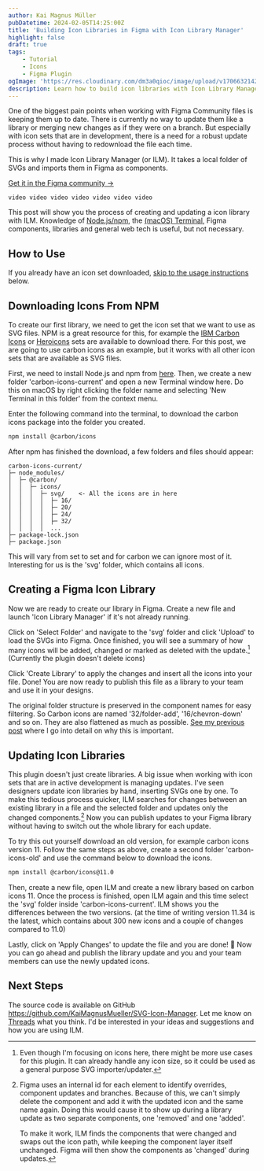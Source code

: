 ```yaml
---
author: Kai Magnus Müller
pubDatetime: 2024-02-05T14:25:00Z
title: 'Building Icon Libraries in Figma with Icon Library Manager'
highlight: false
draft: true
tags:
    - Tutorial
    - Icons
    - Figma Plugin
ogImage: 'https://res.cloudinary.com/dm3a0qioc/image/upload/v1706632142/Icon%20Library%20Plugin/ism-og-image_dqlgqt.jpg'
description: Learn how to build icon libraries with Icon Library Manager, a Figma plugin that can import SVGs and 
---
```


One of the biggest pain points when working with Figma Community files is keeping them up to date. There is currently no way to update them like a library or merging new changes as if they were on a branch. But especially with icon sets that are in development, there is a need for a robust update process without having to redownload the file each time.

This is why I made Icon Library Manager (or ILM). It takes a local folder of SVGs and imports them in Figma as components. 

[Get it in the Figma community &rarr;](https://www.figma.com/community/plugin/1229905434435887252)

<Figure
	alt="A quick demo on how to create and update libraries with ILM."
	src="https://res.cloudinary.com/dm3a0qioc/image/upload/v1706632142/Icon%20Library%20Plugin/ism-og-image_dqlgqt.jpg" fullWidth
	aspectRatio="16:10"></Figure>

```
video video video video video video video  
```

This post will show you the process of creating and updating a icon library with ILM. Knowledge of [Node.js/npm](https://nodejs.org/en), the [(macOS) Terminal](https://support.apple.com/de-de/guide/terminal/welcome/mac), Figma components, libraries and general web tech is useful, but not necessary.

## How to Use

If you already have an icon set downloaded, [skip to the usage instructions](#creating-a-figma-icon-library) below.

## Downloading Icons From NPM

To create our first library, we need to get the icon set that we want to use as SVG files. NPM is a great resource for this, for example the [IBM Carbon Icons](https://www.npmjs.com/package/@carbon/icons) or [Heroicons](https://www.npmjs.com/package/heroicons) sets are available to download there. For this post, we are going to use carbon icons as an example, but it works with all other icon sets that are available as SVG files. 

First, we need to install Node.js and npm from [here](https://nodejs.org/en). Then, we create a new folder 'carbon-icons-current' and open a new Terminal window here. Do this on macOS by right clicking the folder name and selecting 'New Terminal in this folder' from the context menu. 

Enter the following command into the terminal, to download the carbon icons package into the folder you created.

```zsh
npm install @carbon/icons
```
After npm has finished the download, a few folders and files should appear:

```
carbon-icons-current/
├─ node_modules/
│  ├─ @carbon/
│  │  ├─ icons/
│  │  │  ├─ svg/    <- All the icons are in here
│  │  │  │  ├─ 16/
│  │  │  │  ├─ 20/
│  │  │  │  ├─ 24/
│  │  │  │  ├─ 32/
│  │  │  │  ...
├─ package-lock.json
├─ package.json

```

This will vary from set to set and for carbon we can ignore most of it. Interesting for us is the 'svg' folder, which contains all icons. 

## Creating a Figma Icon Library 

Now we are ready to create our library in Figma. Create a new file and launch 'Icon Library Manager' if it's not already running. 

<Figure
	alt=""
	src="https://res.cloudinary.com/dm3a0qioc/image/upload/v1706691697/Icon%20Library%20Plugin/ilm-figma-empty-file-screenshot_jacnsl.png"
	aspectRatio="16:9"></Figure>

Click on 'Select Folder' and navigate to the 'svg' folder and click 'Upload' to load the SVGs into Figma. Once finished, you will see a summary of how many icons will be added, changed or marked as deleted with the update.[^1] (Currently the plugin doesn't delete icons)

Click 'Create Library' to apply the changes and insert all the icons into your file. Done! You are now ready to publish this file as a library to your team and use it in your designs. 

The original folder structure is preserved in the component names for easy filtering. So Carbon icons are named '32/folder-add', '16/chevron-down' and so on. They are also flattened as much as possible. [See my previous post](https://www.kaimagnus.de/articles/create-robust-figma-icon-components) where I go into detail on why this is important.

<Figure
	alt=""
	src="https://res.cloudinary.com/dm3a0qioc/image/upload/v1706630984/Icon%20Library%20Plugin/ilm-new-library-2_tjttyd.png"
	aspectRatio="16:10"></Figure>

## Updating Icon Libraries

This plugin doesn't just create libraries. A big issue when working with icon sets that are in active development is managing updates. I've seen designers update icon libraries by hand, inserting SVGs one by one. To make this tedious process quicker, ILM searches for changes between an existing library in a file and the selected folder and updates only the changed components.[^2] Now you can publish updates to your Figma library without having to switch out the whole library for each update.

To try this out yourself download an old version, for example carbon icons version 11. Follow the same steps as above, create a second folder 'carbon-icons-old' and use the command below to download the icons. 

```zsh
npm install @carbon/icons@11.0
```

Then, create a new file, open ILM and create a new library based on carbon icons 11. Once the process is finished, open ILM again and this time select the 'svg' folder inside 'carbon-icons-current'. ILM shows you the differences between the two versions. (at the time of writing version 11.34 is the latest, which contains about 300 new icons and a couple of changes  compared to 11.0)

Lastly, click on 'Apply Changes' to update the file and you are done! 🎉 Now you can go ahead and publish the library update and you and your team members can use the newly updated icons.

<Figure
	alt=""
	src="https://res.cloudinary.com/dm3a0qioc/image/upload/v1706635019/Icon%20Library%20Plugin/ilm-summary-1_irc5ej.jpg"
	aspectRatio="16:10"></Figure>

## Next Steps

The source code is available on GitHub https://github.com/KaiMagnusMueller/SVG-Icon-Manager. Let me know on [Threads](https://www.threads.net/@ofcoursekai) what you think. I'd be interested in your ideas and suggestions and how you are using ILM.

[^1]: Even though I'm focusing on icons here, there might be more use cases for this plugin. It can already handle any icon size, so it could be used as a general purpose SVG importer/updater. 

[^2]: Figma uses an internal id for each element to identify overrides, component updates and branches. Because of this, we can't simply delete the component and add it with the updated icon and the same name again. Doing this would cause it to show up during a library update as two separate components, one 'removed' and one 'added'. 
    
    To make it work, ILM finds the components that were changed and swaps out the icon path, while keeping the component layer itself unchanged. Figma will then show the components as 'changed' during updates.